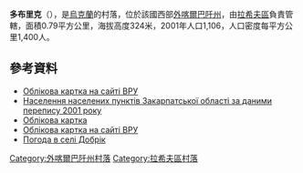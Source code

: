 {{coord|48|0|44|N|23|54|12|E|scale:100000|display=title}}

'''多布里克'''（{{lang-uk|Добрік}}），是[[烏克蘭|烏克蘭]]的村落，位於該國西部[[外喀爾巴阡州|外喀爾巴阡州]]，由[[拉希夫區|拉希夫區]]負責管轄，面積0.79平方公里，海拔高度324米，2001年人口1,106，人口密度每平方公里1,400人。

==參考資料==
*[http://w1.c1.rada.gov.ua/pls/z7503/A005?rdat1=05.09.2015&rf7571=11547 Облікова картка на сайті ВРУ]
*[http://pop-stat.mashke.org/ukraine-census-2001/zakarpatska.htm Населення населених пунктів Закарпатської області за даними перепису 2001 року]{{Wayback|url=http://pop-stat.mashke.org/ukraine-census-2001/zakarpatska.htm |date=20170809173405 }}
*[http://w1.c1.rada.gov.ua/pls/z7503/A005?rdat1=05.09.2015&rf7571=11547 Облікова картка]
* [http://w1.c1.rada.gov.ua/pls/z7503/A005?rdat1=05.09.2015&rf7571=11547 Облікова картка на сайті ВРУ]
* [http://weather.in.ua/ua/zakarpatskaja/6954 Погода в селі Добрік] {{Wayback|url=http://weather.in.ua/ua/zakarpatskaja/6954 |date=20111221173458 }}

{{DEFAULTSORT:Добрік}}

[[Category:外喀爾巴阡州村落|Category:外喀爾巴阡州村落]]
[[Category:拉希夫區村落|Category:拉希夫區村落]]


{{Zakarpattia-geo-stub}}